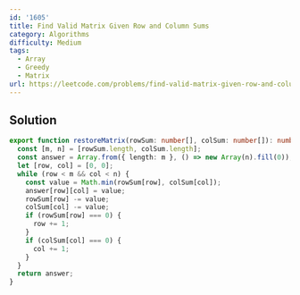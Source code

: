 ```yaml
---
id: '1605'
title: Find Valid Matrix Given Row and Column Sums
category: Algorithms
difficulty: Medium
tags:
  - Array
  - Greedy
  - Matrix
url: https://leetcode.com/problems/find-valid-matrix-given-row-and-column-sums
---
```


## Solution

```typescript filename="solution.ts" copy
export function restoreMatrix(rowSum: number[], colSum: number[]): number[][] {
  const [m, n] = [rowSum.length, colSum.length];
  const answer = Array.from({ length: m }, () => new Array(n).fill(0));
  let [row, col] = [0, 0];
  while (row < m && col < n) {
    const value = Math.min(rowSum[row], colSum[col]);
    answer[row][col] = value;
    rowSum[row] -= value;
    colSum[col] -= value;
    if (rowSum[row] === 0) {
      row += 1;
    }
    if (colSum[col] === 0) {
      col += 1;
    }
  }
  return answer;
}
```
